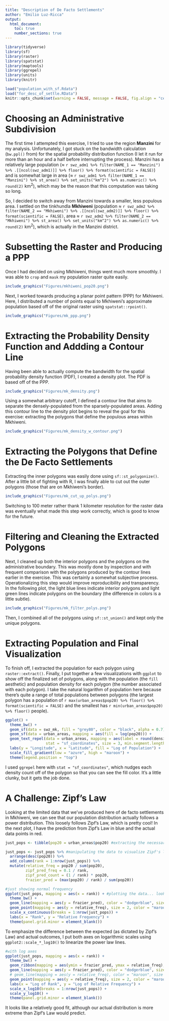 ```yaml
---
title: "Description of De Facto Settlements"
author: "Emilio Luz-Ricca"
output:
  html_document:
    toc: true
    number_sections: true
---
```


<!--if you are EVER going to do stuff with sf objects, import the library--otherwise, things will break!!!-->
```r
library(tidyverse)
library(sf)
library(raster)
library(spatstat)
library(maptools)
library(ggrepel)
library(units)
library(knitr)

load("population_with_sf.Rdata")
load("for_desc_of_settle.RData")
knitr::opts_chunk$set(warning = FALSE, message = FALSE, fig.align = "center", echo = FALSE, out.width = "70%")
```

# Choosing an Administrative Subdivision

The first time I attempted this exercise, I tried to use the region **Manzini** for my analysis. Unfortunately, I got stuck on the bandwidth calculation (`bw.ppl()` from) for the spatial probability distribution function (I let it run for more than an hour and a half before interrupting the process). Manzini has a relatively large population ($\approx$ `r swz_adm1 %>% filter(NAME_1 == "Manzini") %>% .[[ncol(swz_adm1)]] %>% floor() %>% format(scientific = FALSE)`) and is somewhat large in area ($\approx$ `r swz_adm1 %>% filter(NAME_1 == "Manzini") %>% st_area() %>% set_units("km^2") %>% as.numeric() %>% round(2)` km^2^), which may be the reason that this computation was taking so long.

So, I decided to switch away from Manzini towards a smaller, less populous area. I settled on the tinkhundla **Mkhiweni** (population $\approx$ `r swz_adm2 %>% filter(NAME_2 == "Mkhiweni") %>% .[[ncol(swz_adm2)]] %>% floor() %>% format(scientific = FALSE)`, area $\approx$ `r swz_adm2 %>% filter(NAME_2 == "Mkhiweni") %>% st_area() %>% set_units("km^2") %>% as.numeric() %>% round(2)` km^2^), which is actually in the Manzini district.

# Subsetting the Raster and Producing a PPP

Once I had decided on using Mkhiweni, things went much more smoothly. I was able to `crop` and `mask` my population raster quite easily.

```r
include_graphics("Figures/mkhiweni_pop20.png")
```

Next, I worked towards producing a planar point pattern (PPP) for Mkhiweni. Here, I distributed a number of points equal to Mkhiweni's approximate population based off of the original raster using `spatstat::rpoint()`.

```r
include_graphics("Figures/mk_ppp.png")
```

# Extracting the Probability Density Function and Addding a Contour Line

Having been able to actually compute the bandwidth for the spatial probability density function (PDF), I created a density plot. The PDF is based off of the PPP. 

```r
include_graphics("Figures/mk_density.png")
```

Using a somewhat arbitrary cutoff, I defined a contour line that aims to separate the densely-populated from the sparsely-populated areas. Adding this contour line to the density plot begins to reveal the goal for this exercise: extracting the polygons that define the populous areas within Mkhiweni.

```r
include_graphics("Figures/mk_density_w_contour.png")
```

# Extracting the Polygons that Define the De Facto Settlements

Extracting the inner polygons was  easily done using `sf::st_polygonize()`. After a little bit of fighting with R, I was finally able to cut out the outer polygons (those that are on Mkhiweni's border).

```r
include_graphics("Figures/mk_cut_up_polys.png")
```

Switching to 100 meter rather thank 1 kilometer resolution for the raster data was eventually what made this step work correctly, which is good to know for the future.

# Filtering and Cleaning the Extracted Polygons

Next, I cleaned up both the interior polygons and the polygons on the administrative boundary. This was mostly done by inspection and with frequent comparison with the polygons produced by the contour lines earlier in the exercise. This was certainly a somewhat subjective process. Operationalizing this step would improve reproducibility and transparency. In the following plot, the light blue lines indicate interior polygons and light green lines indicate polygons on the boundary (the difference in colors is a little subtle).

```r
include_graphics("Figures/mk_filter_polys.png")
```

Then, I combined all of the polygons using `sf::st_union()` and kept only the unique polygons.

# Extracting Population and Final Visualization

To finish off, I extracted the population for each polygon using `raster::extract()`. Finally, I put together a few visualizations with `ggplot` to show off the finalized set of polygons, along with the population (the `fill` aesthetic) and population density for each polygon (the number associated with each polygon). I take the natural logarithm of population here because there's quite a range of total populations between polygons (the largest polygon has a population of `r max(urban_areas$pop20) %>% floor() %>% format(scientific = FALSE)` and the smallest has `r min(urban_areas$pop20) %>% floor()` people).

```r
ggplot() +
  theme_bw() +
  geom_sf(data = swz_mk, fill = "grey80", color = "black", alpha = 0.7) +
  geom_sf(data = urban_areas, mapping = aes(fill = log(pop20))) +
  geom_text_repel(data = urban_areas, mapping = aes(label = round(density, 2), geometry = geometry), 
                  stat = "sf_coordinates", size = 3, min.segment.length = 0, fontface = "bold") +
  labs(y = "Longitude", x = "Latitude", fill = "Log of Population") +
  scale_fill_gradient(low = "azure", high = "maroon") +
  theme(legend.position = "top")
```

I used `ggrepel` here with `stat = "sf_coordinates"`, which nudges each density count off of the polygon so that you can see the fill color. It's a little clunky, but it gets the job done.

# A Challenge: Zipf's Law

Looking at the limited data that we've produced here of de facto settlements in Mkhiweni, we can see that our population distribution actually follows a power distribution. This loosely follows Zipf's Law, which is pretty cool! In the next plot, I have the prediction from Zipf's Law in blue and the actual data points in red.

```r
just_pops <- tibble(pop20 = urban_areas$pop20) #extracting the necessary data

just_pops <- just_pops %>% #manipulating the data to visualize Zipf's law
  arrange(desc(pop20)) %>% 
  add_column(rank = 1:nrow(just_pops)) %>% 
  mutate(relative_freq = pop20 / sum(pop20),
         zipf_pred_freq = 0.1 / rank,
         zipf_pred_count = (1 / rank) * pop20,
         frazier_pred = (max(pop20) / rank) / sum(pop20))

#just showing normal frequency
ggplot(just_pops, mapping = aes(x = rank)) + #plotting the data... look's approximately Zipfian
  theme_bw() +
  geom_line(mapping = aes(y = frazier_pred), color = "dodgerblue", size = 1.1) +
  geom_point(mapping = aes(y = relative_freq), size = 2, color = "maroon") +
  scale_x_continuous(breaks = 1:nrow(just_pops)) +
  labs(x = "Rank", y = "Relative Frequency") +
  theme(panel.grid.minor = element_blank())
```

To emphasize the difference between the expected (as dictated by Zipf's Law) and actual outcomes, I put both axes on logarithmic scales using `ggplot2::scale_*_log10()` to linearize the power law lines.

```r
#with log axes
ggplot(just_pops, mapping = aes(x = rank)) +
  theme_bw() +
  geom_ribbon(mapping = aes(ymin = frazier_pred, ymax = relative_freq), fill = "grey80", alpha = 0.5) + 
  geom_line(mapping = aes(y = frazier_pred), color = "dodgerblue", size = 1.1) +
  # geom_line(mapping = aes(y = relative_freq), color = "maroon", size = 1.1) +
  geom_point(mapping = aes(y = relative_freq), size = 2, color = "maroon") +
  labs(x = "Log of Rank", y = "Log of Relative Frequency") +
  scale_x_log10(breaks = 1:nrow(just_pops)) +
  scale_y_log10() +
  theme(panel.grid.minor = element_blank())
```

It looks like a relatively good fit, although our actual distribution is more extreme than Zipf's Law would predict.


